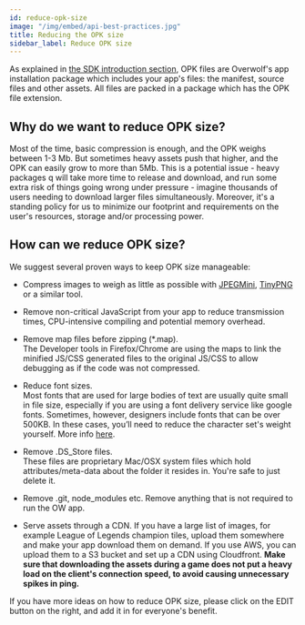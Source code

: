 ```yaml
---
id: reduce-opk-size
image: "/img/embed/api-best-practices.jpg"
title: Reducing the OPK size
sidebar_label: Reduce OPK size
---
```


As explained in [the SDK introduction section](/start/getting-started/sdk-introduction#opk-package), OPK files are Overwolf's app installation package which includes your app's files: the manifest, source files and other assets. All files are packed in a package which has the OPK file extension.

## Why do we want to reduce OPK size?

Most of the time, basic compression is enough, and the OPK weighs between 1-3 Mb. But sometimes heavy assets push that higher, and the OPK can easily grow to more than 5Mb. This is a potential issue - heavy packages q will take more time to release and download, and run some extra risk of things going wrong under pressure - imagine thousands of users needing to download larger files simultaneously. Moreover, it's a standing policy for us to minimize our footprint and requirements on the user's resources, storage and/or processing power.

## How can we reduce OPK size?
We suggest several proven ways to keep OPK size manageable: 

* Compress images to weigh as little as possible with [JPEGMini](https://www.jpegmini.com/), [TinyPNG](https://tinypng.com/) or a similar tool.

* Remove non-critical JavaScript from your app to reduce transmission times, CPU-intensive compiling and potential memory overhead.

* Remove map files before zipping (*.map).  
The Developer tools in Firefox/Chrome are using the maps to link the minified JS/CSS generated files to the original JS/CSS to allow debugging as if the code was not compressed.

* Reduce font sizes.  
Most fonts that are used for large bodies of text are usually quite small in file size, especially if you are using a font delivery service like google fonts. Sometimes, however, designers include fonts that can be over 500KB. In these cases, you’ll need to reduce the character set's weight yourself. More info [here](https://parall.ax/blog/view/3072/tutorial-reducing-the-file-size-of-custom-web-fonts).

* Remove .DS_Store files.  
These files are proprietary Mac/OSX system files which hold attributes/meta-data about the folder it resides in. You're safe to just delete it.

* Remove .git, node_modules etc.
 Remove anything that is not required to run the OW app.
 
* Serve assets through a CDN.
 If you have a large list of images, for example League of Legends champion tiles, upload them somewhere and make your app download them on demand. If you use AWS, you can upload them to a S3 bucket and set up a CDN using Cloudfront. **Make sure that downloading the assets during a game does not put a heavy load on the client's connection speed, to avoid causing unnecessary spikes in ping.**

If you have more ideas on how to reduce OPK size, please click on the EDIT button on the right, and add it in for everyone's benefit.
